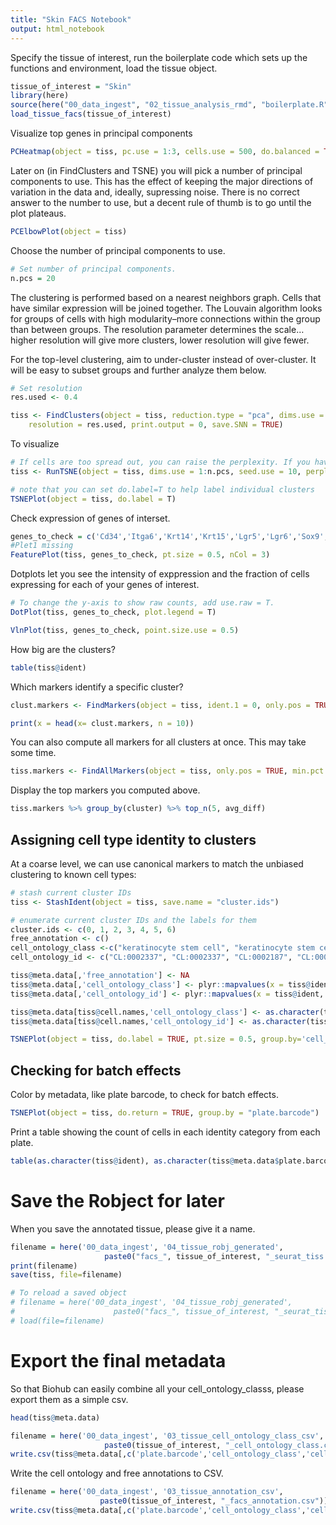 ```yaml
---
title: "Skin FACS Notebook"
output: html_notebook
---
```


Specify the tissue of interest, run the boilerplate code which sets up the functions and environment, load the tissue object.

```r
tissue_of_interest = "Skin"
library(here)
source(here("00_data_ingest", "02_tissue_analysis_rmd", "boilerplate.R"))
load_tissue_facs(tissue_of_interest)
```

Visualize top genes in principal components

```r
PCHeatmap(object = tiss, pc.use = 1:3, cells.use = 500, do.balanced = TRUE, label.columns = FALSE, num.genes = 8)
```

Later on (in FindClusters and TSNE) you will pick a number of principal components to use. This has the effect of keeping the major directions of variation in the data and, ideally, supressing noise. There is no correct answer to the number to use, but a decent rule of thumb is to go until the plot plateaus.

```r
PCElbowPlot(object = tiss)
```

Choose the number of principal components to use.
```r
# Set number of principal components. 
n.pcs = 20
```


The clustering is performed based on a nearest neighbors graph. Cells that have similar expression will be joined together. The Louvain algorithm looks for groups of cells with high modularity--more connections within the group than between groups. The resolution parameter determines the scale...higher resolution will give more clusters, lower resolution will give fewer.

For the top-level clustering, aim to under-cluster instead of over-cluster. It will be easy to subset groups and further analyze them below.

```r
# Set resolution 
res.used <- 0.4

tiss <- FindClusters(object = tiss, reduction.type = "pca", dims.use = 1:n.pcs, 
    resolution = res.used, print.output = 0, save.SNN = TRUE)
```

To visualize 
```r
# If cells are too spread out, you can raise the perplexity. If you have few cells, try a lower perplexity (but never less than 10).
tiss <- RunTSNE(object = tiss, dims.use = 1:n.pcs, seed.use = 10, perplexity=30)
```

```r
# note that you can set do.label=T to help label individual clusters
TSNEPlot(object = tiss, do.label = T)
```

Check expression of genes of interset.

```r
genes_to_check = c('Cd34','Itga6','Krt14','Krt15','Lgr5','Lgr6','Sox9','Lrig1','Gli1','Atxn1','Sbsn','Dkk3','Wif1','Fgf18','Sparc','Aspn','Postn','Scd1','Mgst1','Krt10','Lor','Mt4','Cd3g','Ctss','Cd207','Krt6a','Krt6b','Cdh3')
#Plet1 missing
FeaturePlot(tiss, genes_to_check, pt.size = 0.5, nCol = 3)
```

Dotplots let you see the intensity of exppression and the fraction of cells expressing for each of your genes of interest.

```r
# To change the y-axis to show raw counts, add use.raw = T.
DotPlot(tiss, genes_to_check, plot.legend = T)
```

```r
VlnPlot(tiss, genes_to_check, point.size.use = 0.5)
```

How big are the clusters?
```r
table(tiss@ident)
```

Which markers identify a specific cluster?

```r
clust.markers <- FindMarkers(object = tiss, ident.1 = 0, only.pos = TRUE, min.pct = 0.25, thresh.use = 0.25)
```

```r
print(x = head(x= clust.markers, n = 10))
```

You can also compute all markers for all clusters at once. This may take some time.
```r
tiss.markers <- FindAllMarkers(object = tiss, only.pos = TRUE, min.pct = 0.25, thresh.use = 0.25)
```

Display the top markers you computed above.
```r
tiss.markers %>% group_by(cluster) %>% top_n(5, avg_diff)
```

## Assigning cell type identity to clusters

At a coarse level, we can use canonical markers to match the unbiased clustering to known cell types:

```r
# stash current cluster IDs
tiss <- StashIdent(object = tiss, save.name = "cluster.ids")

# enumerate current cluster IDs and the labels for them
cluster.ids <- c(0, 1, 2, 3, 4, 5, 6)
free_annotation <- c()
cell_ontology_class <-c("keratinocyte stem cell", "keratinocyte stem cell", "basal cell of epidermis", "epidermal cell", "epidermal cell", "keratinocyte stem cell", "stem cell of epidermis")
cell_ontology_id <- c("CL:0002337", "CL:0002337", "CL:0002187", "CL:0000362", "CL:0000362", "CL:0002337", "CL:1000428")

tiss@meta.data[,'free_annotation'] <- NA
tiss@meta.data[,'cell_ontology_class'] <- plyr::mapvalues(x = tiss@ident, from = cluster.ids, to = cell_ontology_class)
tiss@meta.data[,'cell_ontology_id'] <- plyr::mapvalues(x = tiss@ident, from = cluster.ids, to = cell_ontology_id)

tiss@meta.data[tiss@cell.names,'cell_ontology_class'] <- as.character(tiss@meta.data$cell_ontology_class)
tiss@meta.data[tiss@cell.names,'cell_ontology_id'] <- as.character(tiss@meta.data$cell_ontology_id)

TSNEPlot(object = tiss, do.label = TRUE, pt.size = 0.5, group.by='cell_ontology_class')
```


## Checking for batch effects


Color by metadata, like plate barcode, to check for batch effects.
```r
TSNEPlot(object = tiss, do.return = TRUE, group.by = "plate.barcode")
```

Print a table showing the count of cells in each identity category from each plate.

```r
table(as.character(tiss@ident), as.character(tiss@meta.data$plate.barcode))
```

# Save the Robject for later
When you save the annotated tissue, please give it a name.

```r
filename = here('00_data_ingest', '04_tissue_robj_generated', 
                     paste0("facs_", tissue_of_interest, "_seurat_tiss.Robj"))
print(filename)
save(tiss, file=filename)
```

```r
# To reload a saved object
# filename = here('00_data_ingest', '04_tissue_robj_generated', 
#                      paste0("facs_", tissue_of_interest, "_seurat_tiss.Robj"))
# load(file=filename)
```



# Export the final metadata

So that Biohub can easily combine all your cell_ontology_classs, please export them as a simple csv.

```r
head(tiss@meta.data)
```


```r
filename = here('00_data_ingest', '03_tissue_cell_ontology_class_csv', 
                     paste0(tissue_of_interest, "_cell_ontology_class.csv"))
write.csv(tiss@meta.data[,c('plate.barcode','cell_ontology_class','cell_ontology_id')], file=filename)
```




Write the cell ontology and free annotations to CSV.

```r

filename = here('00_data_ingest', '03_tissue_annotation_csv', 
                    paste0(tissue_of_interest, "_facs_annotation.csv"))
write.csv(tiss@meta.data[,c('plate.barcode','cell_ontology_class','cell_ontology_id', 'free.annotation', 'cluster.ids')], file=filename)
```
